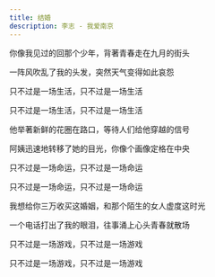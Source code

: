 ```yaml
---
title: 结婚
description: 李志 - 我爱南京
---
```


你像我见过的回那个少年，背著青春走在九月的街头

一阵风吹乱了我的头发，突然天气变得如此哀怨

只不过是一场生活，只不过是一场生活

只不过是一场生活，只不过是一场生活

他举著新鲜的花圈在路口，等待人们给他穿越的信号

阿姨迅速地转移了她的目光，你像个画像定格在中央

只不过是一场命运，只不过是一场命运

只不过是一场命运，只不过是一场命运

我想给你三万收买这婚姻，和那个陌生的女人虚度这时光

一个电话打出了我的眼泪，往事涌上心头青春就散场

只不过是一场游戏，只不过是一场游戏

只不过是一场游戏，只不过是一场游戏

